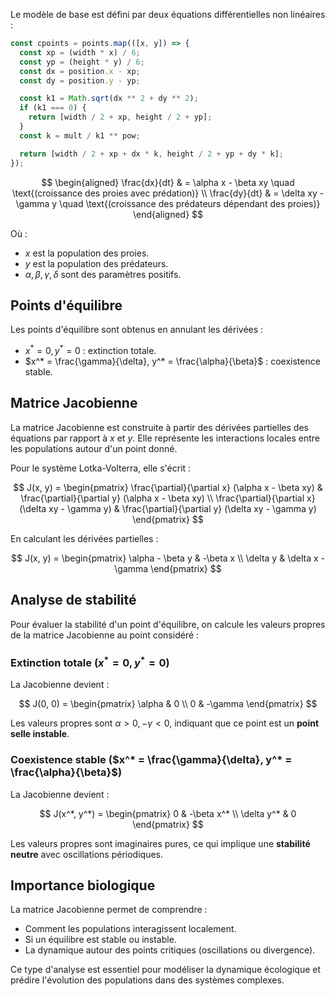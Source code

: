 
Le modèle de base est défini par deux équations différentielles non linéaires :

<Slider />

```ts
const cpoints = points.map(([x, y]) => {
  const xp = (width * x) / 6;
  const yp = (height * y) / 6;
  const dx = position.x - xp;
  const dy = position.y - yp;

  const k1 = Math.sqrt(dx ** 2 + dy ** 2);
  if (k1 === 0) {
    return [width / 2 + xp, height / 2 + yp];
  }
  const k = mult / k1 ** pow;

  return [width / 2 + xp + dx * k, height / 2 + yp + dy * k];
});
```

$$
\begin{aligned}
  \frac{dx}{dt} & = \alpha x - \beta xy \quad \text{(croissance des proies avec prédation)} \\
  \frac{dy}{dt} & = \delta xy - \gamma y \quad \text{(croissance des prédateurs dépendant des proies)}
\end{aligned}
$$

Où :

- $x$ est la population des proies.
- $y$ est la population des prédateurs.
- $\alpha, \beta, \gamma, \delta$ sont des paramètres positifs.

## Points d'équilibre

Les points d'équilibre sont obtenus en annulant les dérivées :

- $x^* = 0, y^* = 0$ : extinction totale.
- $x^* = \frac{\gamma}{\delta}, y^* = \frac{\alpha}{\beta}$ : coexistence stable.

## Matrice Jacobienne

La matrice Jacobienne est construite à partir des dérivées partielles des équations par rapport à $x$ et $y$. Elle représente les interactions locales entre les populations autour d'un point donné.

Pour le système Lotka-Volterra, elle s'écrit :

$$
J(x, y) =
\begin{pmatrix}
\frac{\partial}{\partial x} (\alpha x - \beta xy) & \frac{\partial}{\partial y} (\alpha x - \beta xy) \\
\frac{\partial}{\partial x} (\delta xy - \gamma y) & \frac{\partial}{\partial y} (\delta xy - \gamma y)
\end{pmatrix}
$$

En calculant les dérivées partielles :

$$
J(x, y) =
\begin{pmatrix}
\alpha - \beta y & -\beta x \\
\delta y & \delta x - \gamma
\end{pmatrix}
$$

## Analyse de stabilité

Pour évaluer la stabilité d'un point d'équilibre, on calcule les valeurs propres de la matrice Jacobienne au point considéré :

### Extinction totale ($x^* = 0, y^* = 0$)

La Jacobienne devient :

$$
J(0, 0) =
\begin{pmatrix}
\alpha & 0 \\
0 & -\gamma
\end{pmatrix}
$$

Les valeurs propres sont $\alpha > 0, -\gamma < 0$, indiquant que ce point est un **point selle instable**.

### Coexistence stable ($x^* = \frac{\gamma}{\delta}, y^* = \frac{\alpha}{\beta}$)

La Jacobienne devient :

$$
J(x^*, y^*) =
\begin{pmatrix}
0 & -\beta x^* \\
\delta y^* & 0
\end{pmatrix}
$$

Les valeurs propres sont imaginaires pures, ce qui implique une **stabilité neutre** avec oscillations périodiques.

## Importance biologique

La matrice Jacobienne permet de comprendre :

- Comment les populations interagissent localement.
- Si un équilibre est stable ou instable.
- La dynamique autour des points critiques (oscillations ou divergence).

Ce type d'analyse est essentiel pour modéliser la dynamique écologique et prédire l'évolution des populations dans des systèmes complexes.
